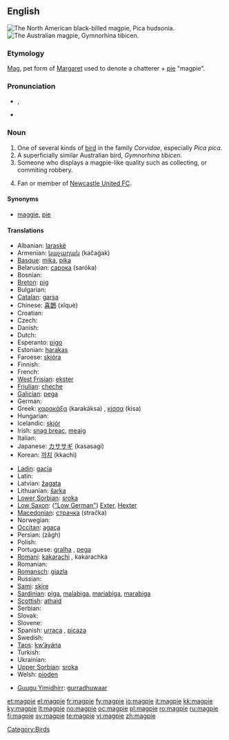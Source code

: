 ==English==
[[Image:Blackbilledmagpie12.JPG|thumb|The North American black-billed magpie, ''Pica hudsonia.'']]
[[Image:Magpie.jpg|thumb|The Australian magpie, ''Gymnorhina tibicen.'']]

===Etymology===
[[Mag]], pet form of [[Margaret]] used to denote a chatterer + [[pie]] "magpie".

===Pronunciation===
* {{IPA|/ˈmæɡˌpaɪ/}}, {{SAMPA|/"m{g%paI/}}
* {{hyphenation|mag|pie}}

===Noun===
{{en-noun}}

# One of several kinds of [[bird]] in the family ''Corvidae'', especially ''Pica pica''.
# A superficially similar Australian bird, ''Gymnorhina tibicen.''
# Someone who displays a magpie-like quality such as collecting, or commiting robbery.
# {{slang}} Fan or member of [[w:Newcastle United F.C|Newcastle United FC]].

====Synonyms====
* [[maggie]], [[pie]]

====Translations====
{{trans-top|Pica pica}}
* Albanian: [[laraskë]]
* Armenian: [[կաչաղակ]] (kačaġak)
* [[Basque]]: [[mika]], [[pika]]
* Belarusian: [[сарока]] (saróka) {{f}}
* Bosnian: {{t-|bs|svraka|f}}
* [[Breton]]: [[pig#Breton|pig]]
* Bulgarian: {{t+|bg|сврака|f|tr=svraka|sc=Cyrl}}
* [[Catalan]]: [[garsa]]
* Chinese: [[喜鵲]] (xǐquè)
* Croatian: {{t-|hr|svraka}}
* Czech: {{t-|cs|straka}}
* Danish: {{t-|da|skade}}
* Dutch: {{t+|nl|ekster|m}}
* Esperanto: [[pigo]]
* Estonian: [[harakas]]
* Faroese: [[skjóra]]
* Finnish: {{t+|fi|harakka}}
* French: {{t+|fr|pie|f}}
* [[West Frisian]]: [[ekster]]
* [[Friulian]]: [[cheche]]
* [[Galician]]: [[pega]] {{f}}
* German: {{t+|de|Elster|f}}
* Greek: [[καρακάξα]] (karakáksa) {{f}}, [[κίσσα]] (kisa) {{f}}
* Hungarian: {{t+|hu|szarka}}
* Icelandic: [[skjór]]
* Irish: [[snag breac]], [[meaig]]
* Italian: {{t+|it|gazza|f}}
* Japanese: [[カササギ]] (kasasagi)
* Korean: [[까치]] (kkachi)
{{trans-mid}}
* [[Ladin]]: [[gacia]] {{f}}
* Latin: {{t-|la|pica|f}}
* Latvian: [[žagata]]
* Lithuanian: [[šarka]]
* [[Lower Sorbian]]: [[sroka]] {{f}}
* [[Low Saxon]]: ([["Low German"]]) [[Exter]], [[Hexter]] {{f}}
* [[Macedonian]]: [[страчка]] (stračka) {{f}}
* Norwegian: {{t+|no|skjære}}
* [[Occitan]]: [[agaça]] {{f}}
* Persian: {{fa-Arab|[[زاغ]]}} (zâgh)
* Polish: {{t+|pl|sroka|f}}
* Portuguese: [[gralha]] {{f}}, [[pega]] {{f}}
* [[Romani]]: [[kakarachi]] {{m}}, kakarachka {{f}}
* Romanian: {{t+|ro|coţofană|f}}
* [[Romansch]]: [[giazla]]
* Russian: {{t+|ru|сорока|f|tr=soróka|sc=Cyrl}}
* [[Sami]]: [[skire]]
* [[Sardinian]]: [[piga]], [[malabiga]], [[mariabiga]], [[marabiga]]
* [[Scottish]]: [[athaid]]
* Serbian: {{t-|sr|сврака|f|tr=svraka|sc=Cyrl}}
* Slovak: {{t-|sk|straka|f}}
* Slovene: {{t+|sl|sraka|f}}
* Spanish: [[urraca]] {{f}}, [[picaza]] {{f}}
* Swedish: {{t+|sv|skata}}
* [[Taos]]: [[kw’àyána]]
* Turkish: {{t+|tr|saksağan}}
* Ukrainian: {{t-|uk|сорока|tr=soroka|sc=Cyrl|xs=Ukrainian}}
* [[Upper Sorbian]]: [[sroka]]
* Welsh: [[pioden]]
{{trans-bottom}}

{{trans-top|Australian bird}}
* [[Guugu Yimidhirr]]: [[gurradhuwaar]]
{{trans-mid}}
{{trans-bottom}}

[[Category:Birds]]

[[et:magpie]]
[[el:magpie]]
[[fr:magpie]]
[[fy:magpie]]
[[io:magpie]]
[[it:magpie]]
[[kk:magpie]]
[[ky:magpie]]
[[lt:magpie]]
[[no:magpie]]
[[oc:magpie]]
[[pl:magpie]]
[[ro:magpie]]
[[ru:magpie]]
[[fi:magpie]]
[[sv:magpie]]
[[te:magpie]]
[[vi:magpie]]
[[zh:magpie]]
